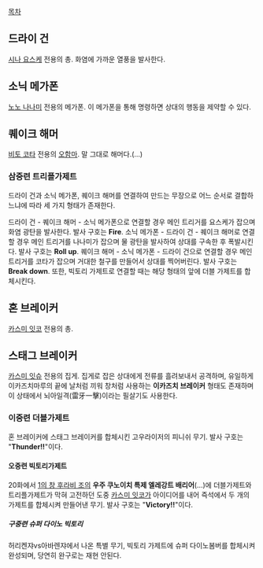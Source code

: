 [[목차]]


== 드라이 건 ==
[[시나 요스케]] 전용의 총. 화염에 가까운 열풍을 발사한다.
== 소닉 메가폰 ==
[[노노 나나미]] 전용의 메가폰. 이 메가폰을 통해 명령하면 상대의 행동을 제약할 수 있다.
== 퀘이크 해머 ==
[[비토 코타]] 전용의 [[오함마]]. 말 그대로 해머다.(...)
=== 삼중련 트리플가제트 ===
드라이 건과 소닉 메가폰, 퀘이크 해머를 연결하여 만드는 무장으로 어느 순서로 결합하느냐에 따라 세 가지 형태가 존재한다. 

드라이 건 - 퀘이크 해머 - 소닉 메가폰으로 연결할 경우 메인 트리거를 요스케가 잡으며 화염 광탄을 발사한다. 발사 구호는 '''Fire'''.
소닉 메가폰 - 드라이 건 - 퀘이크 해머로 연결할 경우 메인 트리거를 나나미가 잡으며 물 광탄을 발사하여 상대를 구속한 후 폭발시킨다. 발사 구호는 '''Roll up'''.
퀘이크 해머 - 소닉 메가폰 - 드라이 건으로 연결할 경우 메인 트리거를 코타가 잡으며 거대한 철구를 만들어서 상대를 찍어버린다. 발사 구호는 '''Break down'''. 또한, 빅토리 가제트로 연결할 때는 해당 형태의 앞에 더블 가제트를 합체시킨다.
== 혼 브레이커 ==
[[카스미 잇코]] 전용의 총.
== 스태그 브레이커 ==
[[카스미 잇슈]] 전용의 집게. 집게로 잡은 상대에게 전류를 흘려보내서 공격하며, 유일하게 이카즈치마루의 끝에 날처럼 끼워 창처럼 사용하는 '''이카즈치 브레이커''' 형태도 존재하며 이 상태에서 뇌아일격(雷牙一擊)이라는 필살기도 사용한다.
=== 이중련 더블가제트 ===
혼 브레이커에 스태그 브레이커를 합체시킨 고우라이저의 피니쉬 무기. 발사 구호는 "'''Thunder!!'''"이다.
==== 오중련 빅토리가제트 ====
20화에서 [[1의 창 후라비 조]]의 '''우주 쿠노이치 특제 엘레강트 배리어'''(...)에 더블가제트와 트리플가제트가 막혀 고전하던 도중 [[카스미 잇코]]가 아이디어를 내어 즉석에서 두 개의 가제트를 합체시켜 만들어낸 무기. 발사 구호는 "'''Victory!!'''"이다.
===== 구중련 슈퍼 다이노 빅토리 =====
허리켄쟈vs아바렌쟈에서 나온 특별 무기, 빅토리 가제트에 슈퍼 다이노봄버를 합체시켜 완성되며, 당연히 완구로는 재현 안된다.
